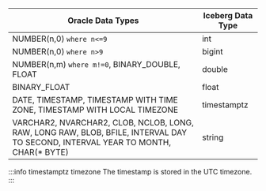 <div className="flex justify-center w-full">

| Oracle Data Types                                                                                                                                                                      | Iceberg Data Type |
| -------------------------------------------------------------------------------------------------------------------------------------------------------------------------------------- | ----------------- |
| NUMBER(n,0) `where n<=9`                                                                                                                                                               | int               |
| NUMBER(n,0) `where n>9`                                                                                                                                                                | bigint            |
| NUMBER(n,m) `where m!=0`, BINARY_DOUBLE, FLOAT                                                                                                                                         | double            |
| BINARY_FLOAT                                                                                                                                                                           | float             |
| DATE, TIMESTAMP, TIMESTAMP WITH TIME ZONE, TIMESTAMP WITH LOCAL TIMEZONE                                                                                                               | timestamptz  |
| VARCHAR2, NVARCHAR2, CLOB, NCLOB, LONG, RAW, LONG RAW, BLOB, BFILE, INTERVAL DAY TO SECOND, INTERVAL YEAR TO MONTH, CHAR(* BYTE)                                                       | string            |

</div>

:::info timestamptz timezone
The timestamp is stored in the UTC timezone.
:::